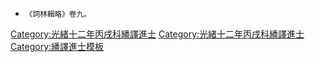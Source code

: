 {{Navbox
|name =光緒十二年丙戌科繙譯進士金榜
|title =光緒十二年丙戌科（[[1886年]]）繙譯進士金榜
|titlestyle = background-color:#FFD700;
|image =
|style = width:100%;text-align:center; 
|groupstyle = text-align:center; background-color:#FFD700;
|liststyle = text-align:center;
|state = {{{state<includeonly>|collapsed</includeonly>}}}
|group1 = 京旗<br>共1名
|list1 = [[惠純|惠純]]

|group2 = 駐防<br>共2名
|list2 = [[伊克坦 (繙譯進士)|伊克坦]]（西安駐防正白旗滿洲） - [[成安|成安]]（青州）

|belowstyle = text-align: center; background-color:#FFD700;
|below='''前一科：[[Template:光緒九年癸未科繙譯進士金榜|光緒九年癸未繙譯科]]　'''·'''　後一科：[[Template:光緒十五年己丑科繙譯進士金榜|光緒十五年己丑繙譯科]]'''<br>'''同科文武進士：[[Template:光緒十二年丙戌科殿試金榜|光緒十二年丙戌文科]]、[[Template:光緒十二年丙戌科武殿試金榜|光緒十二年丙戌武科]]'''
}}
[[Category:光緒十二年丙戌科繙譯進士]]
<noinclude>[[Category:光緒十二年丙戌科繙譯進士]][[Category:繙譯進士模板]]{{DEFAULTSORT:*}}
*<small>《詞林輯略》卷九。</small>
</noinclude>